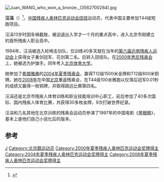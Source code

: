{{MedalTableTop}}
[[File:Juan_WANG_who_won_a_bronze._(3562700284).jpg|thumb]]
{{MedalSport|{{link-en|残奥会田径比赛|Paralympic athletics}}}}
{{MedalCountry|{{CHN}}}}
{{MedalCompetition|[[残疾人奥林匹克运动会|残疾人奥林匹克运动会]]}}
{{MedalSilver| [[2004年夏季残奥会|2004年雅典]] | [[2004年夏季残奥会田径比赛–女子跳远F44/46级|跳远–F44/46级]]}}
{{MedalBronze| [[2000年夏季残奥会|2000年悉尼]] | [[2000年夏季残奥会田径比赛–女子100米赛跑T44|100米赛跑–T44级]]}}
{{MedalBronze| [[2000年夏季残奥会|2000年悉尼]] | [[2000年夏季残奥会田径比赛–女子200米赛跑T44级|200米赛跑–T44级]]}}
{{MedalBronze| [[2008年夏季残奥会|2008年北京]] | [[2008年夏季残奥会田径比赛–女子100米赛跑T44级|100米赛跑–T44级]]}}
{{MedalBottom}}

'''汪涓'''（{{bd|1975年|9月3日|catIdx=W}}）<ref>{{cite web |url=http://www.london2012.com/paralympics/athlete/wang-juan-5508037/ |title=存档副本 |accessdate=2012-09-05 |deadurl=yes |archiveurl=https://web.archive.org/web/20120902070403/http://www.london2012.com/paralympics/athlete/wang-juan-5508037/ |archivedate=2012-09-02 }}</ref>，[[中国|中国]][[残疾人奥林匹克运动会|残疾人奥林匹克运动会]][[田径|田径]]运动员，代表中国主要参加T44级短跑项目。

汪涓13岁时因车祸截肢，被迫退出入学才一个月的重点高中，进入北京市刚建立的首所残疾人职业高中。

1994年，汪涓被选入轮椅击剑队，仅训练40多天就在当年的[[1994年远东及南太平洋残疾人运动会|第六届远南残疾人运动会]]上获得女子重剑冠军、花剑第二名。后转入田径队。在[[2000年夏季残奥会|2000年悉尼残奥会]]上，她被选为护旗手。同年考入[[北京体育大学|北京体育大学]]。

她参加了[[希腊|希腊]][[雅典|雅典]]的[[2004年夏季残奥会|2004年夏季残奥会]]，赢得T12级1500米金牌和T12级800米铜牌。她在[[2008年夏季残奥会|2008年]]在中国[[北京|北京]]重返残奥会，在T44级100米赛跑以仅落后冠军0.01秒的成绩又赢得一枚铜牌，并取得跳远比赛第四名。

汪涓还是北京市残疾人体育训练和职业技能培训中心职工，前后参加了40多次国际、国内残疾人体育比赛，共获得30多枚金牌，9次打破世界纪录。

汪涓和几名其他在北京训练的残奥会运动员参演了1997年的中国电影《[[黑眼睛|黑眼睛]]》，基本上是他们自己小说化后的版本。

== 参考 ==
{{Reflist}}

{{authority control}}

{{DEFAULTSORT:W}}
[[Category:汪姓|J]]
[[Category:北京籍运动员|Category:北京籍运动员]]
[[Category:2000年夏季残疾人奥林匹克运动会奖牌得主|Category:2000年夏季残疾人奥林匹克运动会奖牌得主]]
[[Category:2004年夏季残疾人奥林匹克运动会奖牌得主|Category:2004年夏季残疾人奥林匹克运动会奖牌得主]]
[[Category:2008年夏季残疾人奥林匹克运动会奖牌得主|Category:2008年夏季残疾人奥林匹克运动会奖牌得主]]